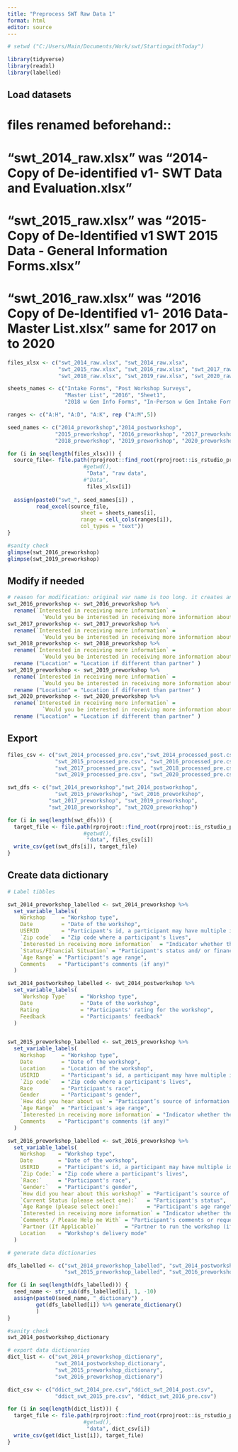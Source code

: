 ```yaml
---
title: "Preprocess SWT Raw Data 1"
format: html
editor: source
---
```


```r
# setwd ("C:/Users/Main/Documents/Work/swt/StartingwithToday")

library(tidyverse)
library(readxl)
library(labelled)
```

## Load datasets
# files renamed beforehand:: 
#  "swt_2014_raw.xlsx" was "2014- Copy of De-identified v1- SWT Data and Evaluation.xlsx"  
# "swt_2015_raw.xlsx" was "2015-Copy of De-Identified v1 SWT 2015 Data - General Information Forms.xlsx"
# "swt_2016_raw.xlsx" was "2016 Copy of De-Identified v1- 2016 Data- Master List.xlsx" same for 2017 on to 2020

```r
files_xlsx <- c("swt_2014_raw.xlsx", "swt_2014_raw.xlsx",
                "swt_2015_raw.xlsx", "swt_2016_raw.xlsx", "swt_2017_raw.xlsx",
                "swt_2018_raw.xlsx", "swt_2019_raw.xlsx", "swt_2020_raw.xlsx")#, "swt_2021_raw.xlsx")

sheets_names <- c("Intake Forms", "Post Workshop Surveys",
                  "Master List", "2016", "Sheet1", 
                  "2018 w Gen Info Forms", "In-Person w Gen Intake Forms", "In-person w Gen Intake Forms") # note that R ignores / in sheet names

ranges <- c("A:H", "A:D", "A:K", rep ("A:M",5))

seed_names <- c("2014_preworkshop","2014_postworkshop",
               "2015_preworkshop", "2016_preworkshop", "2017_preworkshop",
               "2018_preworkshop", "2019_preworkshop", "2020_preworkshop")

for (i in seq(length(files_xlsx))) {
  source_file<- file.path(rprojroot::find_root(rprojroot::is_rstudio_project),
                        #getwd(),
                         "Data", "raw data",
                        #"Data",
                         files_xlsx[i])
  
  assign(paste0("swt_", seed_names[i]) ,
         read_excel(source_file,
                       sheet = sheets_names[i],
                       range = cell_cols(ranges[i]),
                       col_types = "text"))
}

```

```r
#sanity check
glimpse(swt_2016_preworkshop)
glimpse(swt_2019_preworkshop)

```

## Modify if needed

```r
# reason for modification: original var name is too long. it creates an error when generating data dictionary.
swt_2016_preworkshop <- swt_2016_preworkshop %>% 
  rename(`Interested in receiving more information` = 
           `Would you be interested in receiving more information about our services?`)
swt_2017_preworkshop <- swt_2017_preworkshop %>% 
  rename(`Interested in receiving more information` = 
           `Would you be interested in receiving more information about our services?`)
swt_2018_preworkshop <- swt_2018_preworkshop %>% 
  rename(`Interested in receiving more information` = 
           `Would you be interested in receiving more information about our services?`)
  rename ("Location" = "Location if different than partner" )
swt_2019_preworkshop <- swt_2019_preworkshop %>% 
  rename(`Interested in receiving more information` = 
           `Would you be interested in receiving more information about our services?`)
  rename ("Location" = "Location if different than partner" )
swt_2020_preworkshop <- swt_2020_preworkshop %>% 
  rename(`Interested in receiving more information` = 
           `Would you be interested in receiving more information about our services?`) %>%
  rename ("Location" = "Location if different than partner" )
```

## Export

```r

files_csv <- c("swt_2014_processed_pre.csv","swt_2014_processed_post.csv",
               "swt_2015_processed_pre.csv", "swt_2016_processed_pre.csv",
               "swt_2017_processed_pre.csv", "swt_2018_processed_pre.csv",
               "swt_2019_processed_pre.csv", "swt_2020_processed_pre.csv")

swt_dfs <- c("swt_2014_preworkshop","swt_2014_postworkshop",
               "swt_2015_preworkshop", "swt_2016_preworkshop",
             "swt_2017_preworkshop", "swt_2019_preworkshop",
             "swt_2018_preworkshop", "swt_2020_preworkshop")

for (i in seq(length(swt_dfs))) {
  target_file <- file.path(rprojroot::find_root(rprojroot::is_rstudio_project),
                        #getwd(),
                         "data", files_csv[i])
  write_csv(get(swt_dfs[i]), target_file)
}

```

## Create data dictionary

```r
# Label tibbles

swt_2014_preworkshop_labelled <- swt_2014_preworkshop %>% 
  set_variable_labels(
    Workshop     = "Workshop type",
    Date         = "Date of the workshop",
    USERID       = "Participant's id, a participant may have multiple ids",
    `Zip code`   = "Zip code where a participant's lives",
    `Interested in receiving more information`  = "Indicator whether the participants want more information",
    `Status/FInancial Situation` = "Participant's status and/ or financial situation",
    `Age Range` = "Participant's age range",
    Comments    = "Participant's comments (if any)"
  )

swt_2014_postworkshop_labelled <- swt_2014_postworkshop %>% 
  set_variable_labels(
    `Workshop Type`    = "Workshop type",
    Date               = "Date of the workshop",
    Rating             = "Participants' rating for the workshop",
    Feedback           = "Participants' feedback"
  )


swt_2015_preworkshop_labelled <- swt_2015_preworkshop %>% 
  set_variable_labels(
    Workshop     = "Workshop type",
    Date         = "Date of the workshop",
    Location     = "Location of the workshop",
    USERID       = "Participant's id, a participant may have multiple ids",
    `Zip code`   = "Zip code where a participant's lives",
    Race         = "Participant's race",
    Gender       = "Participant's gender",
    `How did you hear about us` = "Participant’s source of information about SWT",
    `Age Range`  = "Participant's age range",
    `Interested in receiving more information` = "Indicator whether the participants want more information",
    Comments    = "Participant's comments (if any)"
  )

swt_2016_preworkshop_labelled <- swt_2016_preworkshop %>% 
  set_variable_labels(
    Workshop    = "Workshop type",
    Date        = "Date of the workshop",
    USERID      = "Participant's id, a participant may have multiple ids",
    `Zip Code:` = "Zip code where a participant's lives",
    `Race:`     = "Participant's race",
    `Gender:`   = "Participant's gender",
    `How did you hear about this workshop?` = "Participant’s source of information about the workshop",
    `Current Status (please select one):`   = "Participant's status",
    `Age Range (please select one):`        = "Participant's age range",
    `Interested in receiving more information` = "Indicator whether the participants want more information",
    `Comments / Please Help me With` = "Participant's comments or request (if any)",
    `Partner (If Applicable)`        = "Partner to run the workshop (if any)",
    Location    = "Workshop's delivery mode"
  )
```


```r
# generate data dictionaries

dfs_labelled <- c("swt_2014_preworkshop_labelled", "swt_2014_postworkshop_labelled",
                  "swt_2015_preworkshop_labelled", "swt_2016_preworkshop_labelled")

for (i in seq(length(dfs_labelled))) {
  seed_name <- str_sub(dfs_labelled[i], 1, -10)
  assign(paste0(seed_name, "_dictionary") ,
         get(dfs_labelled[i]) %>% generate_dictionary()
         )
}

```


```r
#sanity check
swt_2014_postworkshop_dictionary
```

```r
# export data dictionaries
dict_list <- c("swt_2014_preworkshop_dictionary",
               "swt_2014_postworkshop_dictionary",
               "swt_2015_preworkshop_dictionary",
               "swt_2016_preworkshop_dictionary")

dict_csv <- c("ddict_swt_2014_pre.csv","ddict_swt_2014_post.csv",
               "ddict_swt_2015_pre.csv", "ddict_swt_2016_pre.csv")

for (i in seq(length(dict_list))) {
  target_file <- file.path(rprojroot::find_root(rprojroot::is_rstudio_project),
                        #getwd(),
                         "data", dict_csv[i])
  write_csv(get(dict_list[i]), target_file)
}

```

